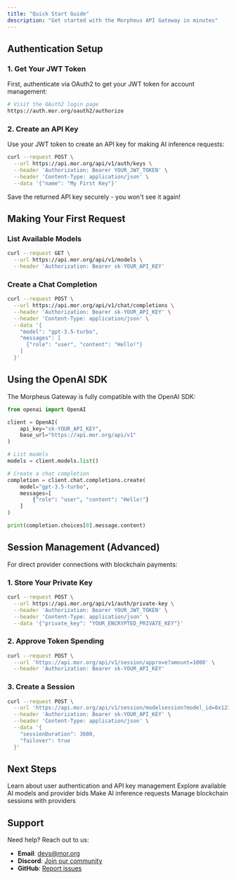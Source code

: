 ```yaml
---
title: "Quick Start Guide"
description: "Get started with the Morpheus API Gateway in minutes"
---
```


## Authentication Setup

### 1. Get Your JWT Token

First, authenticate via OAuth2 to get your JWT token for account management:

```bash
# Visit the OAuth2 login page
https://auth.mor.org/oauth2/authorize
```

### 2. Create an API Key

Use your JWT token to create an API key for making AI inference requests:

```bash
curl --request POST \
  --url https://api.mor.org/api/v1/auth/keys \
  --header 'Authorization: Bearer YOUR_JWT_TOKEN' \
  --header 'Content-Type: application/json' \
  --data '{"name": "My First Key"}'
```

Save the returned API key securely - you won't see it again!

## Making Your First Request

### List Available Models

```bash
curl --request GET \
  --url https://api.mor.org/api/v1/models \
  --header 'Authorization: Bearer sk-YOUR_API_KEY'
```

### Create a Chat Completion

```bash
curl --request POST \
  --url https://api.mor.org/api/v1/chat/completions \
  --header 'Authorization: Bearer sk-YOUR_API_KEY' \
  --header 'Content-Type: application/json' \
  --data '{
    "model": "gpt-3.5-turbo",
    "messages": [
      {"role": "user", "content": "Hello!"}
    ]
  }'
```

## Using the OpenAI SDK

The Morpheus Gateway is fully compatible with the OpenAI SDK:

```python
from openai import OpenAI

client = OpenAI(
    api_key="sk-YOUR_API_KEY",
    base_url="https://api.mor.org/api/v1"
)

# List models
models = client.models.list()

# Create a chat completion
completion = client.chat.completions.create(
    model="gpt-3.5-turbo",
    messages=[
        {"role": "user", "content": "Hello!"}
    ]
)

print(completion.choices[0].message.content)
```

## Session Management (Advanced)

For direct provider connections with blockchain payments:

### 1. Store Your Private Key

```bash
curl --request POST \
  --url https://api.mor.org/api/v1/auth/private-key \
  --header 'Authorization: Bearer YOUR_JWT_TOKEN' \
  --header 'Content-Type: application/json' \
  --data '{"private_key": "YOUR_ENCRYPTED_PRIVATE_KEY"}'
```

### 2. Approve Token Spending

```bash
curl --request POST \
  --url 'https://api.mor.org/api/v1/session/approve?amount=1000' \
  --header 'Authorization: Bearer sk-YOUR_API_KEY'
```

### 3. Create a Session

```bash
curl --request POST \
  --url 'https://api.mor.org/api/v1/session/modelsession?model_id=0x1234...' \
  --header 'Authorization: Bearer sk-YOUR_API_KEY' \
  --header 'Content-Type: application/json' \
  --data '{
    "sessionDuration": 3600,
    "failover": true
  }'
```

## Next Steps

<CardGroup cols={2}>
  <Card title="Authentication" icon="key" href="/api-reference/auth/me">
    Learn about user authentication and API key management
  </Card>
  
  <Card title="Models" icon="robot" href="/api-reference/models/list">
    Explore available AI models and provider bids
  </Card>
  
  <Card title="Chat Completions" icon="comments" href="/api-reference/chat/completions">
    Make AI inference requests
  </Card>
  
  <Card title="Session Management" icon="link" href="/api-reference/session/approve">
    Manage blockchain sessions with providers
  </Card>
</CardGroup>

## Support

Need help? Reach out to us:

- **Email**: devs@mor.org
- **Discord**: [Join our community](https://discord.gg/morpheus)
- **GitHub**: [Report issues](https://github.com/morpheusais)

